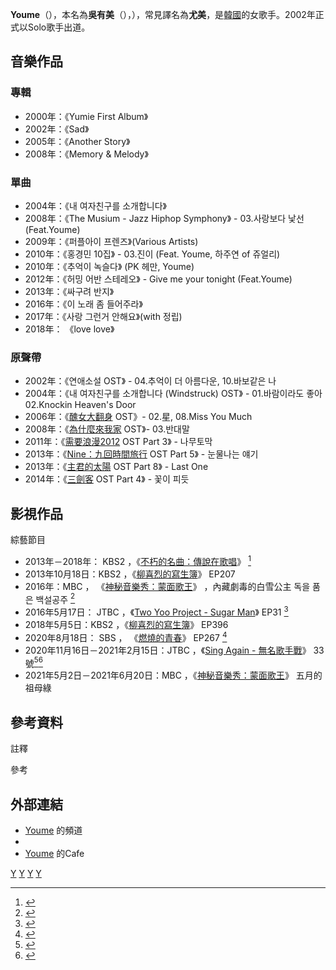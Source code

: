 {{藝人
|姓名 = Youme
|類型 = 女歌手
|圖片 = Youme 220215.png
|圖片尺寸 = 
|圖片簡介 = 攝於2022年。
|外文名 =  오유미
|外文 = ko
|原名 =
|別名 = Yumie
|國籍 = {{KOR}}
|出生日期 = {{birth_date_and_age|1980|12|13}}
|出生地點 = {{KOR}}[[忠清北道|忠清北道]][[忠州市|忠州市]]
|宗教信仰 = 
|星座 = 
|語言 = 
|職業 = 
|教育程度 ={{link-ko|忠州蘂城女高等|충주예성여자고등학교}}表演影像學系 (畢業)
|出道日期 = 
|代表作品 =《愛情總是饑渴》、《星》等
|活躍年代 = 2002年至今
|唱片公司 = [[NH媒體|NH媒體]]
|經紀公司 =
|相關團體 =
|網站 = 
}}
'''Youme'''（{{kor|k=유미}}），本名為'''吳有美'''（{{kor|k=오유미}}），{{bd|1980年|12月13日||}}），常見譯名為''' 尤美'''，是[[韓國|韓國]]的女歌手。2002年正式以Solo歌手出道。

==音樂作品==
===專輯===
*2000年：《Yumie First Album》
*2002年：《Sad》
*2005年：《Another Story》
*2008年：《Memory & Melody》

===單曲===
* 2004年：《내 여자친구를 소개합니다》
*2008年：《The Musium - Jazz Hiphop Symphony》 - 03.사랑보다 낯선 (Feat.Youme)
*2009年：《퍼플아이 프렌즈》(Various Artists)
*2010年：《홍경민 10집》 - 03.진이 (Feat. Youme, 하주연 of 쥬얼리)
* 2010年：《추억이 녹슬다》 (PK 헤만, Youme)
* 2012年：《허밍 어반 스테레오》 - Give me your tonight (Feat.Youme)
* 2013年：《싸구려 반지》
*2016年：《이 노래 좀 들어주라》
*2017年：《사랑 그런거 안해요》(with 정립)
*2018年： 《love love》

===原聲帶===
* 2002年：《연애소설 OST》 -  04.추억이 더 아름다운, 10.바보같은 나
* 2004年：《내 여자친구를 소개합니다  (Windstruck) OST》  - 01.바람이라도 좋아 02.Knockin Heaven's Door 
* 2006年：《[[醜女大翻身_(電影)|醜女大翻身]] OST》-  02.星, 08.Miss You Much
* 2008年：《[[為什麼來我家|為什麼來我家]] OST》- 03.반대말
* 2011年：《[[需要浪漫2012|需要浪漫2012]] OST Part 3》 - 나무토막
* 2013年：《[[Nine：九回時間旅行|Nine：九回時間旅行]] OST Part 5》 - 눈물나는 얘기
* 2013年：《[[主君的太陽|主君的太陽]] OST Part 8》 - Last One
* 2014年：《[[三劍客_(電視劇)|三劍客]] OST Part 4》 - 꽃이 피듯

==影視作品==
;綜藝節目
* 2013年－2018年： KBS2  ，《[[不朽的名曲：傳說在歌唱|不朽的名曲：傳說在歌唱]]》 <ref>{{cite news|url=http://www.asiae.co.kr/news/view.htm?idxno=2013022510280706087|title=유미 파격 의상, 가죽드레스로 섹시미 강조 눈길|accessdate=2021-02-13}}</ref>
* 2013年10月18日：KBS2  ，《[[柳喜烈的寫生簿|柳喜烈的寫生簿]]》 EP207
* 2016年：MBC ， 《[[神秘音樂秀：蒙面歌王|神秘音樂秀：蒙面歌王]]》 ，內藏劇毒的白雪公主 독을 품은 백설공주 <ref>{{cite news|url=https://www.newsen.com/news_view.php?uid=201603131644400410|title=복면가왕 백설공주는 유미, 15년차 얼굴없는 가수 눈물|accessdate=2021-02-13}}</ref>
* 2016年5月17日： JTBC  ，《[[Two_Yoo_Project_-_Sugar_Man|Two Yoo Project - Sugar Man]]》 EP31 <ref>{{cite news|url=http://www.sportsseoul.com/news/read/393370|title=슈가맨 유미 정우성·전지현 나온 뮤직비디오, 말도 안됐다 |accessdate=2021-02-13}}</ref>
* 2018年5月5日：KBS2  ，《[[柳喜烈的寫生簿|柳喜烈的寫生簿]]》 EP396
* 2020年8月18日： SBS ， 《[[燃燒的青春|燃燒的青春]]》 EP267 <ref>{{cite news|url=https://www.news1.kr/articles/?4052493|title='불타는 청춘' 유미 "구본승, 장동건보다 멋있었다"…녹음실 목격담|accessdate=2021-02-13}}</ref>
*2020年11月16日－2021年2月15日：JTBC ，《[[Sing_Again_-_無名歌手戰|Sing Again - 無名歌手戰]]》 33號<ref>{{cite news|url=http://www.nbntv.co.kr/news/articleView.html?idxno=911559|title=싱어게인 33호 가수 유미 “제 이름, 부연설명 꽤나 필요한 무명”|accessdate=2021-02-13}}</ref><ref>{{cite news|url=https://www.newsen.com/news_view.php?uid=202102020738246510|title=싱어게인 유미, TOP6 실패 아름다운 퇴장|accessdate=2021-02-13}}</ref>
* 2021年5月2日－2021年6月20日：MBC ，《[[神秘音樂秀：蒙面歌王|神秘音樂秀：蒙面歌王]]》 五月的祖母綠

==參考資料==
;註釋
{{NoteFoot}}

;參考
{{reflist|2}}

== 外部連結 ==
*[https://www.youtube.com/channel/UChUhs23LLznKlSpk0ZhtYXg Youme] {{Wayback|url=https://www.youtube.com/channel/UChUhs23LLznKlSpk0ZhtYXg |date=20220425015447 }}的頻道
*{{instagram|youme_wow|Youme}}
*[https://cafe.naver.com/yumi707 Youme] {{Wayback|url=https://cafe.naver.com/yumi707 |date=20190827121504 }}的Cafe

[[Category:韓國女歌手|Y]]
[[Category:韓國流行音樂歌手|Y]]
[[Category:韓語流行音樂歌手|Y]]
[[Category:韓國創作歌手|Y]]